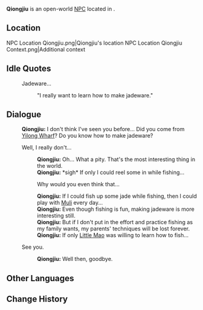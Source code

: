 {{Meta
<!-- Remove this template after adding the missing info -->
|missing_NPC_profile  = yes
}}
{{Character Infobox
|type             = Open-World NPC
|image            = NPC Qiongjiu.png
|realname         = <!-- Optional, if different from in-game name -->
|deceased         = <!-- Past (for deceased prior to events of the game) or free response -->
|region           = Liyue
|location         = Liyue
|affiliation      = 
|title            = 

|ancestry         = <!-- Clan/family -->
|father           = 
|mother           = 
|spouse           = 
|sibling          = 
|child            = 
|relative         = 

|voiceEN          = 
|voiceCN          = 
|voiceJP          = 
|voiceKR          = 
|dialoguereward   = 
}}
'''Qiongjiu''' is an open-world [[NPC]] located in {{Location|Chenyu Vale: Upper Vale}}.
<!-- Following a certain dialogue branch for the first time gives the player AMOUNT_AS_WORD [[Item]]. -->

==Location==
<gallery>
NPC Location Qiongjiu.png|Qiongjiu's location
NPC Location Qiongjiu Context.png|Additional context
</gallery>
<!--
==Profile==
Detailed story/lore information goes here.
''(To be added.)''

===Appearance===
Keep appearance section short and concise. Limit to 2 paragraphs with 3-4 sentences each.
''(To be added.)''

==Quests and Events==
{{Quests and Events}}
-->
==Idle Quotes==
{{Dialogue Start}}
: {{DIcon|Idle}} Jadeware...
:: {{A|VO Qiongjiu 01.ogg}} "I really want to learn how to make jadeware."
{{Dialogue End}}

==Dialogue==
{{Dialogue Start}}
:'''Qiongjiu:''' I don't think I've seen you before... Did you come from [[Yilong Wharf]]? Do you know how to make jadeware?
:{{DIcon}} Well, I really don't...
::'''Qiongjiu:''' Oh... What a pity. That's the most interesting thing in the world.
::'''Qiongjiu:''' *sigh* If only I could reel some in while fishing...
::{{DIcon}} Why would you even think that...
::'''Qiongjiu:''' If I could fish up some jade while fishing, then I could play with [[Muli]] every day...
::'''Qiongjiu:''' Even though fishing is fun, making jadeware is more interesting still.
::'''Qiongjiu:''' But if I don't put in the effort and practice fishing as my family wants, my parents' techniques will be lost forever.
::'''Qiongjiu:''' If only [[Little Mao]] was willing to learn how to fish...
:{{DIcon}} See you.
::'''Qiongjiu:''' Well then, goodbye.
{{Dialogue End}}
<!--
==Event Dialogue==
===Event Name===
{{Dialogue Start}}
:'''Qiongjiu:'''
{{Dialogue End}}
-->
==Other Languages==
{{Other Languages|default_hidden=1
|en      = Qiongjiu
|zhs     = 琼玖
|zhs_rm  = Qióngjiǔ
|zht     = 瓊玖
|zht_rm  = Qióngjiǔ
|ja      = 瓊玖
|ja_rm   = Keikyuu{{Assumed}}
|ko      = {{tt|경구|瓊玖}}
|es      = Chiongjiu
|fr      = Qiongjiu
|ru      = Цюн Цзю
|th      = Qiongjiu
|vi      = Qiongjiu
|de      = Qiongjiu
|id      = Qiongjiu
|pt      = Qiongjiu
|tr      = Qiongjiu
|it      = Qiongjiu
}}

==Change History==
{{Change History|4.4}}
<!--
==References==
{{Reflist}}
-->